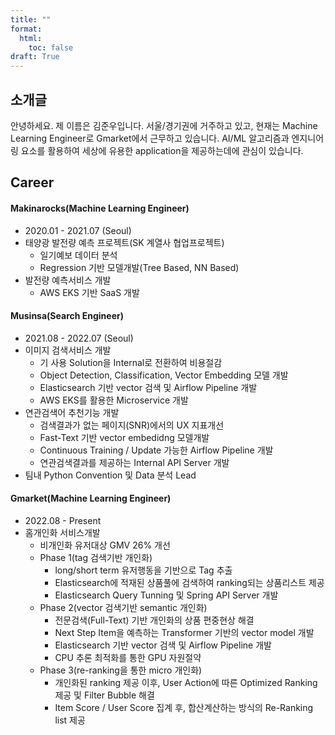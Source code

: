 ```yaml
---
title: ""
format:
  html:
    toc: false
draft: True
---
```


## 소개글
안녕하세요. 제 이름은 김준우입니다.
서울/경기권에 거주하고 있고, 현재는 Machine Learning Engineer로 Gmarket에서 근무하고 있습니다. AI/ML 알고리즘과 엔지니어링 요소를 활용하여 세상에 유용한 application을 제공하는데에 관심이 있습니다.


## Career
#### Makinarocks(Machine Learning Engineer)
- 2020.01 - 2021.07 (Seoul)
- 태양광 발전량 예측 프로젝트(SK 계열사 협업프로젝트)
	- 일기예보 데이터 분석
	- Regression 기반 모델개발(Tree Based, NN Based)
- 발전량 예측서비스 개발
	- AWS EKS 기반 SaaS 개발

#### Musinsa(Search Engineer)
- 2021.08 - 2022.07 (Seoul)
- 이미지 검색서비스 개발
	- 기 사용 Solution을 Internal로 전환하여 비용절감
	- Object Detection, Classification, Vector Embedding 모델 개발
	- Elasticsearch 기반 vector 검색 및 Airflow Pipeline 개발
	- AWS EKS를 활용한 Microservice 개발
- 연관검색어 추천기능 개발
	- 검색결과가 없는 페이지(SNR)에서의 UX 지표개선
	- Fast-Text 기반 vector embedidng 모델개발
	- Continuous Training / Update 가능한 Airflow Pipeline 개발
	- 연관검색결과를 제공하는 Internal API Server 개발
-  팀내 Python Convention 및 Data 분석 Lead

#### Gmarket(Machine Learning Engineer)
- 2022.08 - Present
- 홈개인화 서비스개발
	- 비개인화 유저대상 GMV 26% 개선
	- Phase 1(tag 검색기반 개인화)
		- long/short term 유저행동을 기반으로 Tag 추출
		- Elasticsearch에 적재된 상품풀에 검색하여 ranking되는 상품리스트 제공
		- Elasticsearch Query Tunning 및 Spring API Server 개발
	- Phase 2(vector 검색기반 semantic 개인화)
		- 전문검색(Full-Text) 기반 개인화의 상품 편중현상 해결
		- Next Step Item을 예측하는 Transformer 기반의 vector model 개발
		- Elasticsearch 기반 vector 검색 및 Airflow Pipeline 개발
		- CPU 추론 최적화를 통한 GPU 자원절약
	- Phase 3(re-ranking을 통한 micro 개인화)
		- 개인화된 ranking 제공 이후, User Action에 따른 Optimized Ranking 제공 및 Filter Bubble 해결
		- Item Score / User Score 집계 후, 합산계산하는 방식의 Re-Ranking list 제공
